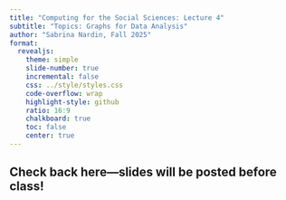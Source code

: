 ```yaml
---
title: "Computing for the Social Sciences: Lecture 4"
subtitle: "Topics: Graphs for Data Analysis"
author: "Sabrina Nardin, Fall 2025"
format:
  revealjs:
    theme: simple
    slide-number: true
    incremental: false
    css: ../style/styles.css
    code-overflow: wrap
    highlight-style: github
    ratio: 16:9
    chalkboard: true
    toc: false
    center: true
---
```



## Check back here—slides will be posted before class!